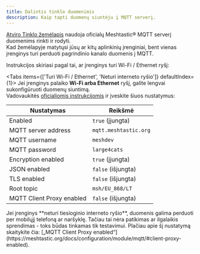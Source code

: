 ```yaml
---
title: Dalintis tinklo duomenimis
description: Kaip tapti duomenų siuntėju į MQTT serverį.
---
```



[Atviro Tinklo žemėlapis](/map) naudoja oficialų Meshtastic® MQTT serverį duomenims rinkti ir rodyti.  
Kad žemėlapyje matytųsi jūsų ar kitų aplinkinių įrenginiai, bent vienas įrenginys turi perduoti pagrindinio kanalo duomenis į MQTT.

Instrukcijos skiriasi pagal tai, ar įrenginys turi Wi-Fi / Ethernet ryšį:

<Tabs items={['Turi Wi-Fi / Ethernet', 'Neturi interneto ryšio']} defaultIndex={1}>
  <Tab value="Turi Wi-Fi / Ethernet">
    Jei įrenginys palaiko **Wi-Fi arba Ethernet** ryšį, galite lengvai sukonfigūruoti duomenų siuntimą.  
    Vadovaukitės [oficialiomis instrukcijomis](https://meshtastic.org/docs/configuration/module/mqtt/#connect-to-the-default-public-server) ir įveskite šiuos nustatymus:


  | Nustatymas                | Reikšmė               |
  |---------------------------|-----------------------|
  | Enabled                   | `true` (įjungta)      |
  | MQTT server address       | `mqtt.meshtastic.org` |
  | MQTT username             | `meshdev`             |
  | MQTT password             | `large4cats`          |
  | Encryption enabled        | `true` (įjungta)      |
  | JSON enabled              | `false` (išjungta)    |
  | TLS enabled               | `false` (išjungta)    |
  | Root topic                | `msh/EU_868/LT`       |
  | MQTT Client Proxy enabled | `false` (išjungta)    |
  </Tab>

<Tab value="Neturi interneto ryšio">
  Jei įrenginys **neturi tiesioginio interneto ryšio**, duomenis galima perduoti per mobilųjį telefoną ar naršyklę.  
  Tačiau tai nėra patikimas ar ilgalaikis sprendimas - toks būdas tinkamas tik testavimui.  
  Plačiau apie šį nustatymą skaitykite čia: [„MQTT Client Proxy enabled“](https://meshtastic.org/docs/configuration/module/mqtt/#client-proxy-enabled).
</Tab>
</Tabs>
